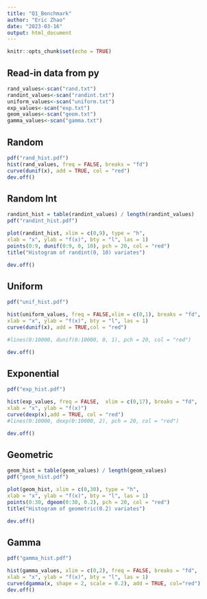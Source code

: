 ```yaml
---
title: "Q1_Benchmark"
author: "Eric Zhao"
date: "2023-03-16"
output: html_document
---
```


```r
knitr::opts_chunk$set(echo = TRUE)
```

## Read-in data from py
```r
rand_values<-scan("rand.txt")
randint_values<-scan("randint.txt")
uniform_values<-scan("uniform.txt")
exp_values<-scan("exp.txt")
geom_values<-scan("geom.txt")
gamma_values<-scan("gamma.txt")

```


## Random
```r
pdf("rand_hist.pdf")
hist(rand_values, freq = FALSE, breaks = "fd")
curve(dunif(x), add = TRUE, col = "red")
dev.off()
```

## Random Int
```r
randint_hist = table(randint_values) / length(randint_values)
pdf("randint_hist.pdf")

plot(randint_hist, xlim = c(0,9), type = "h",
xlab = "x", ylab = "f(x)", bty = "l", las = 1)
points(0:9, dunif(0:9, 0, 10), pch = 20, col = "red")
title("Histogram of randint(0, 10) variates")

dev.off()
```


## Uniform
```r
pdf("unif_hist.pdf")

hist(uniform_values, freq = FALSE,xlim = c(0,1), breaks = "fd",
xlab = "x", ylab = "f(x)", bty = "l", las = 1)
curve(dunif(x), add = TRUE,col = "red")

#lines(0:10000, dunif(0:10000, 0, 1), pch = 20, col = "red")

dev.off()
```


## Exponential
```r
pdf("exp_hist.pdf")

hist(exp_values, freq = FALSE,  xlim = c(0,17), breaks = "fd",
xlab = "x", ylab = "f(x)")
curve(dexp(x),add = TRUE, col = "red")
#lines(0:10000, dexp(0:10000, 2), pch = 20, col = "red")

dev.off()
```


## Geometric
```r
geom_hist = table(geom_values) / length(geom_values)
pdf("geom_hist.pdf")

plot(geom_hist, xlim = c(0,30), type = "h",
xlab = "x", ylab = "f(x)", bty = "l", las = 1)
points(0:30, dgeom(0:30, 0.2), pch = 20, col = "red")
title("Histogram of geometric(0.2) variates")

dev.off()
```


## Gamma
```r
pdf("gamma_hist.pdf")

hist(gamma_values, xlim = c(0,2), freq = FALSE, breaks = "fd",
xlab = "x", ylab = "f(x)", bty = "l", las = 1)
curve(dgamma(x, shape = 2, scale = 0.2), add = TRUE, col="red")
dev.off()
```


